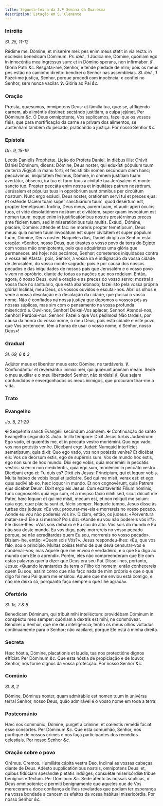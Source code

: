 ```yaml
---
title: Segunda-feira da 2.ª Semana da Quaresma
description: Estação em S. Clemente
---
```


### Intróito

_Sl. 25, 11-12_

<div class="grid grid-cols-2 gap-5">
  <span class="text-justify">
    Rédime me, Dómine, et miserére mei: pes enim meus stetit in via recta: in
    ecclésiis benedícam Dóminum. <em>Ps. ibid., 1</em> Júdica me, Dómine,
    quóniam ego in innocéntia mea ingréssus sum: et in Dómino sperans, non
    infirmábor. ℣. Gloria Patri <em>&c.</em>
  </span>
  <span class="text-justify">
    Resgatai-me, Senhor, e tende piedade de mim; pois os meus pés estão no
    caminho direito: bendirei o Senhor nas assembleias. <em>Sl. ibid., 1</em>
    Fazei-me justiça, Senhor, porque procedi com inocência; e confiei no Senhor,
    sem nunca vacilar. ℣. Glória ao Pai <em>&c.</em>
  </span>
</div>

### Oração

<div class="grid grid-cols-2 gap-5">
  <span class="text-justify">
    Præsta, quǽsumus, omnípotens Deus: ut fámilia tua, quæ se, affligéndo
    carnem, ab aliméntis ábstinet: sectándo justítiam, a culpa jejúnet. Per
    Dóminum <em>&c.</em>
  </span>
  <span class="text-justify">
    Ó Deus omnipotente, Vos suplicamos, fazei que os vossos fiéis, que para
    mortificação da carne se privam dos alimentos, se abstenham também do
    pecado, praticando a justiça. Por nosso Senhor <em>&c.</em>
  </span>
</div>

### Epístola

_Dn. 9, 15-19_

<div class="grid grid-cols-2 gap-5">
  <span class="text-justify">Léctio Daniélis Prophétæ.</span>
  <span class="text-justify">Lição do Profeta Daniel.</span>
  <span class="text-justify">
    In diébus illis: Orávit Dániel Dóminum, dicens: Dómine, Deus noster, qui
    eduxísti pópulum tuum de terra Ægýpti in manu forti, et fecísti tibi nomen
    secúndum diem hanc; peccávimus, iniquitátem fécimus, Dómine, in omnem
    justítiam tuam: avertátur, óbsecro, ira tua et furor tuus a civitáte tua
    Jerúsalem et monte sancto tuo. Propter peccáta enim nostra et iniquitátes
    patrum nostrórum. Jerúsalem et pópulus tuus in oppróbrium sunt ómnibus per
    circúitum nostrum. Nunc ergo exáudi, Deus noster, oratiónem servi tui et
    preces ejus: et osténde fáciem tuam super sanctuárium tuum, quod desértum
    est, propter temetípsum. Inclína, Deus meus, aurem tuam, et audi: áperi
    óculos tuos, et vide desolatiónem nostram et civitátem, super quam invocátum
    est nomen tuum: neque enim in justificatiónibus nostris prostérnimus preces
    ante fáciem tuam, sed in miseratiónibus tuis multis. Exáudi, Dómine,
    placáre, Dómine: atténde et fac: ne moréris propter temetípsum, Deus meus:
    quia nomen tuum invocátum est super civitátem et super pópulum tuum, Dómine,
    Deus noster.
  </span>
  <span class="text-justify">
    Naqueles dias, Daniel dirigiu ao Senhor esta oração: «Senhor, nosso Deus,
    que tirastes o vosso povo da terra do Egipto com vossa mão omnipotente, pelo
    que adquiristes uma glória que permaneceu até hoje: nós pecámos, Senhor;
    cometemos iniquidades contra a vossa lei! Afastai, pois, Senhor, a vossa ira
    e indignação da vossa cidade de Jerusalém, do vosso monte sagrado; pois é
    por causa dos nossos pecados e das iniquidades de nossos pais que Jerusalém
    e o vosso povo vivem no opróbrio, diante de todas as nações que nos rodeiam.
    Então, agora, ó nosso Deus, ouvi a oração e as preces do vosso servo;
    mostrai a vossa face no santuário, que está abandonado; fazei isto pela
    vossa própria glória! Inclinai, meu Deus, os vossos ouvidos e escutai-nos.
    Abri os olhos e vede a nossa desolação e a desolação da cidade, que possui o
    vosso nome. Não é confiados na nossa justiça que depomos a vossos pés as
    nossas súplicas, mas sim com o pensamento na vossa profunda misericórdia.
    Ouvi-nos, Senhor! Deixai-Vos aplacar, Senhor! Atendei-nos, Senhor!
    Perdoai-nos, Senhor! Fazei o que Vos pedimos! Não tardeis, por causa da
    honra do vosso nome, ó meu Deus; pois esta cidade e este povo, que Vos
    pertencem, têm a honra de usar o vosso nome, ó Senhor, nosso Deus»!
  </span>
</div>

### Gradual

_Sl. 69, 6 & 3_

<div class="grid grid-cols-2 gap-5">
  <span class="text-justify">
    Adjútor meus et liberátor meus esto: Dómine, ne tardáveris. ℣. Confundántur
    et revereántur inimíci mei, qui quærunt ánimam meam.
  </span>
  <span class="text-justify">
    Sede o meu auxiliar e o meu libertador! Senhor, não tardeis! ℣. Que sejam
    confundidos e envergonhados os meus inimigos, que procuram tirar-me a vida.
  </span>
</div>

### Trato


<LinkCard
  href="/missal/quaresma/quartacinzas#trato"
  title="Trato Quarta-feira de Cinzas"
/>

### Evangelho

_Jo. 8, 21-29_

<div class="grid grid-cols-2 gap-5">
  <span class="text-justify">
    <span class="text-red-500">&#10016;</span> Sequéntia sancti Evangélii
    secúndum Joánnem.
  </span>
  <span class="text-justify">
    <span class="text-red-500">&#10016;</span> Continuação do santo Evangelho
    segundo S. João.
  </span>
  <span class="text-justify">
    In illo témpore: Dixit Jesus turbis Judæórum: Ego vado, et quærétis me, et
    in peccáto vestro moriémini. Quo ego vado, vos non potéstis veníre. Dicébant
    ergo Judǽi: Numquid interfíciet semetípsum, quia dixit: Quo ego vado, vos
    non potéstis veníre? Et dicébat eis: Vos de deórsum estis, ego de supérnis
    sum. Vos de mundo hoc estis, ego non sum de hoc mundo. Dixi ergo vobis, quia
    moriémini in peccátis vestris: si enim non credidéritis, quia ego sum,
    moriémini in peccáto vestro. Dicébant ergo ei: Tu quis es? Dixit eis Jesus:
    Princípium, qui et loquor vobis. Multa habeo de vobis loqui et judicáre. Sed
    qui me misit, verax est: et ego quæ audívi ab eo, hæc loquor in mundo. Et
    non cognovérunt, quia Patrem ejus dicébat Deum. Dixit ergo eis Jesus: Cum
    exaltavéritis Fílium hóminis, tunc cognoscétis quia ego sum, et a meípso
    fácio nihil: sed, sicut dócuit me Pater, hæc loquor: et qui me misit, mecum
    est, et non relíquit me solum: quia ego, quæ plácita sunt ei, fácio semper.
  </span>
  <span class="text-justify">
    Naquele tempo, Jesus disse às turbas dos judeus: «Eu vou; procurar-me-eis e
    morrereis no vosso pecado. Aonde eu vou não podereis vós ir». Diziam, então,
    os judeus: «Porventura matar-se-á Ele a si mesmo? Pois diz: «Aonde eu vou
    não podereis vós ir?». Ele disse-lhes: «Vós sois debaixo e Eu sou do alto.
    Vós sois do mundo e Eu não sou deste mundo. Eu vos digo, pois: morrereis no
    vosso pecado porque, se não acreditardes quem Eu sou, morrereis no vosso
    pecado». Diziam-lhe, então: «Quem sois Vós?». Jesus respondeu-lhes: «Eu, que
    vos falo, sou o princípio. Muitas coisas tenho de que deva censurar-vos e
    condenar-vos; mas Aquele que me enviou é verdadeiro, e o que Eu digo ao
    mundo com Ele o aprendi». Porém, eles não compreenderam que Ele com estas
    palavras queria dizer que Deus era seu Pai. Disse-lhes, portanto, Jesus:
    «Quando levantardes da terra o Filho do homem, então conhecereis quem Eu
    sou; assim como que não faço nada de mim próprio e que o que digo foi meu
    Pai quem me ensinou. Aquele que me enviou está comigo, e não me deixa só,
    porquanto faço sempre o que Lhe agrada».
  </span>
</div>

### Ofertório

_Sl. 15, 7 & 8_

<div class="grid grid-cols-2 gap-5">
  <span class="text-justify">
    Benedícam Dóminum, qui tríbuit mihi intelléctum: providébam Dóminum in
    conspéctu meo semper: quóniam a dextris est mihi, ne commóvear.
  </span>
  <span class="text-justify">
    Bendirei o Senhor, que me deu inteligência; tenho os meus olhos voltados
    continuamente para o Senhor; não vacilarei, porque Ele está à minha direita.
  </span>
</div>

### Secreta

<div class="grid grid-cols-2 gap-5">
  <span class="text-justify">
    Hæc hóstia, Dómine, placatiónis et laudis, tua nos protectióne dignos
    effíciat. Per Dóminum <em>&c.</em>
  </span>
  <span class="text-justify">
    Que esta hóstia de propiciação e de louvor, Senhor, nos torne dignos da
    vossa protecção. Por nosso Senhor <em>&c.</em>
  </span>
</div>

### Comúnio

_Sl. 8, 2_

<div class="grid grid-cols-2 gap-5">
  <span class="text-justify">
    Dómine, Dóminus noster, quam admirábile est nomen tuum in univérsa terra!
  </span>
  <span class="text-justify">
    Senhor, nosso Deus, quão admirável é o vosso nome em toda a terra!
  </span>
</div>

### Postcomúnio

<div class="grid grid-cols-2 gap-5">
  <span class="text-justify">
    Hæc nos commúnio, Dómine, purget a crímine: et cœléstis remédii fáciat esse
    consórtes. Per Dóminum <em>&c.</em>
  </span>
  <span class="text-justify">
    Que esta comunhão, Senhor, nos purifique de nossos crimes e nos faça
    participantes dos remédios celestiais. Por nosso Senhor <em>&c.</em>
  </span>
</div>

### Oração sobre o povo

<div class="grid grid-cols-2 gap-5">
  <span class="text-red-500 text-center">Orémus.</span>
  <span class="text-red-500 text-center">Oremos.</span>
  <span class="text-justify">Humiliáte cápita vestra Deo.</span>
  <span class="text-justify">Inclinai as vossas cabeças diante de Deus.</span>
  <span class="text-justify">
    Adésto supplicatiónibus nostris, omnípotens Deus: et, quibus fidúciam
    sperándæ pietátis indúlges; consuétæ misericórdiæ tríbue benígnus efféctum.
    Per Dóminum <em>&c.</em>
  </span>
  <span class="text-justify">
    Sede atento às nossas súplicas, ó Deus omnipotente; e permiti benignamente
    que aqueles que de Vós mereceram a doce confiança de lhes revelardes que
    podiam ter esperança na vossa bondade alcancem os efeitos da vossa habitual
    misericórdia. Por nosso Senhor <em>&c.</em>
  </span>
</div>
